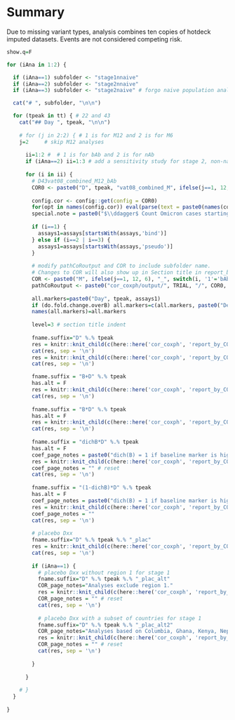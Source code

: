 # Summary

Due to missing variant types, analysis combines ten copies of hotdeck imputed datasets. Events are not considered competing risk.



```r

show.q=F

for (iAna in 1:2) {

  if (iAna==1) subfolder <- "stage1nnaive"
  if (iAna==2) subfolder <- "stage2nnaive"
  if (iAna==3) subfolder <- "stage2naive" # forgo naive population analysis

  cat("# ", subfolder, "\n\n")

  for (tpeak in tt) { # 22 and 43
    cat("## Day ", tpeak, "\n\n")
    
    # for (j in 2:2) { # 1 is for M12 and 2 is for M6
    j=2     # skip M12 analyses
    
      ii=1:2 #  # 1 is for bAb and 2 is for nAb 
      if (iAna==2) ii=1:3 # add a sensitivity study for stage 2, non-naive, nAb
      
      for (i in ii) {
        # D43vat08_combined_M12_bAb
        COR0 <- paste0("D", tpeak, "vat08_combined_M", ifelse(j==1, 12, 6), "_", switch(i, '1'='bAb', '2'='nAb', '3'='st2.nAb.sen'))
        
        config.cor <- config::get(config = COR0)
        for(opt in names(config.cor)) eval(parse(text = paste0(names(config.cor[opt])," <- config.cor[[opt]]")))
        special.note = paste0("$\\ddagger$ Count Omicron cases starting 7 days post Day ", tpeak, ".")
        
        if (i==1) {
          assays1=assays[startsWith(assays,'bind')]
        } else if (i==2 | i==3) {
          assays1=assays[startsWith(assays,'pseudo')]
        }
    
        # modify pathCoRoutput and COR to include subfolder name. 
        # Changes to COR will also show up in Section title in report_by_COR.Rmd
        COR <- paste0("M", ifelse(j==1, 12, 6), "_", switch(i, '1'='bAb', '2'='nAb', '3'='st2.nAb.sen'))
        pathCoRoutput <- paste0("cor_coxph/output/", TRIAL, "/", COR0, "/", subfolder)
      
        all.markers=paste0("Day", tpeak, assays1)
        if (do.fold.change.overB) all.markers=c(all.markers, paste0("Delta", tpeak, "overB", assays1))
        names(all.markers)=all.markers
      
        level=3 # section title indent
        
        fname.suffix="D" %.% tpeak
        res = knitr::knit_child(c(here::here('cor_coxph', 'report_by_COR.Rmd')), quiet = TRUE)
        cat(res, sep = '\n')
        res = knitr::knit_child(c(here::here('cor_coxph', 'report_by_COR_tertilecurves.Rmd')), quiet = TRUE)
        cat(res, sep = '\n')

        fname.suffix = "B+D" %.% tpeak
        has.alt = F
        res = knitr::knit_child(c(here::here('cor_coxph', 'report_by_COR_coef.Rmd')), quiet = TRUE)
        cat(res, sep = '\n')
        
        fname.suffix = "B*D" %.% tpeak
        has.alt = F
        res = knitr::knit_child(c(here::here('cor_coxph', 'report_by_COR_coef.Rmd')), quiet = TRUE)
        cat(res, sep = '\n')
        
        fname.suffix = "dichB*D" %.% tpeak
        has.alt = F
        coef_page_notes = paste0("dich(B) = 1 if baseline marker is high, 0 if baseline marker is low; thus the second parameter is the effect of the continuous marker in the low baseline group. The cutpoint is set to the weighted median unless the negative response rate at baseline exceeds 40% or more than 40% of the values are above the Upper Limit of Quantification (ULOQ). In these cases, the cutpoint is adjusted to the detection limit or ULOQ, respectively. Cutpoints (on the log10 scale): ", concatList(paste0("\\input{", pathCoRoutput, "/dichcutpoints_B", assays1, ".txt}"), sep=", "), ".")
        res = knitr::knit_child(c(here::here('cor_coxph', 'report_by_COR_coef.Rmd')), quiet = TRUE)
        coef_page_notes = "" # reset 
        cat(res, sep = '\n')
        
        fname.suffix = "(1-dichB)*D" %.% tpeak
        has.alt = F
        coef_page_notes = paste0("dich(B) = 1 if baseline marker is high, 0 if baseline marker is low; thus the second parameter is the effect of the continuous marker in the high baseline group. The cutpooint is set to the weighted median unless the negative response rate at baseline exceeds 40% or more than 40% of the values are above the Upper Limit of Quantification (ULOQ). In these cases, the cutpoint is adjusted to the detection limit or ULOQ, respectively. Cutpoints (on the log10 scale): ", concatList(paste0("\\input{", pathCoRoutput, "/dichcutpoints_B", assays1, ".txt}"), sep=", "), ".")
        res = knitr::knit_child(c(here::here('cor_coxph', 'report_by_COR_coef.Rmd')), quiet = TRUE)
        coef_page_notes = ""
        cat(res, sep = '\n')
        
        # placebo Dxx
        fname.suffix="D" %.% tpeak %.% "_plac"
        res = knitr::knit_child(c(here::here('cor_coxph', 'report_by_COR.Rmd')), quiet = TRUE)
        cat(res, sep = '\n')
        
        if (iAna==1) {
          # placebo Dxx without region 1 for stage 1
          fname.suffix="D" %.% tpeak %.% "_plac_alt"
          COR_page_notes="Analyses exclude region 1."
          res = knitr::knit_child(c(here::here('cor_coxph', 'report_by_COR.Rmd')), quiet = TRUE)
          COR_page_notes = "" # reset 
          cat(res, sep = '\n')
          
          # placebo Dxx with a subset of countries for stage 1
          fname.suffix="D" %.% tpeak %.% "_plac_alt2"
          COR_page_notes="Analyses based on Columbia, Ghana, Kenya, Nepal, India only."
          res = knitr::knit_child(c(here::here('cor_coxph', 'report_by_COR.Rmd')), quiet = TRUE)
          COR_page_notes = "" # reset 
          cat(res, sep = '\n')
          
        }
        
      }
      
    # }
  }
  
}
```
